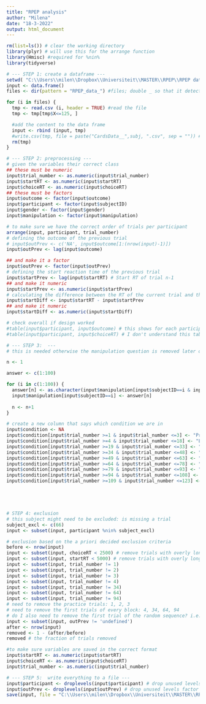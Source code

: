---
title: "RPEP analysis"
author: "Milena"
date: "18-3-2022"
output: html_document
---

```{r}
rm(list=ls()) # clear the working directory
library(plyr) # will use this for the arrange function
library(Hmisc) #required for %nin%
library(tidyverse)
```

```{r}
# --- STEP 1: create a dataframe ---
setwd( "C:\\Users\\milen\\Dropbox\\Universiteit\\MASTER\\RPEP\\RPEP data analysis\\data")
input <- data.frame()
files <- dir(pattern = "RPEP_data_") #files; double _ so that it detects underscore

for (i in files) {
  tmp <- read.csv (i, header = TRUE) #read the file
  tmp <- tmp[tmp$X<=125, ]

  #add the content to the data frame
  input <- rbind (input, tmp)
  #write.csv(tmp, file = paste("CardsData__",subj, ".csv", sep = "")) # we needed this to delete the prolific ID from the raw data sets
  rm(tmp)
}
```
```{r}
# --- STEP 2: preprocessing ---
# given the variables their correct class
## these must be numeric
input$trial_number <- as.numeric(input$trial_number) 
input$startRT <- as.numeric(input$startRT)
input$choiceRT <- as.numeric(input$choiceRT)
## these must be factors
input$outcome <- factor(input$outcome)
input$participant <- factor(input$subjectID)
input$gender <- factor(input$gender)
input$manipulation <- factor(input$manipulation)

# to make sure we have the correct order of trials per participant
arrange(input, participant, trial_number) 
# defining the outcome of the previous trial
# input$outPrev <- c('NA', input$outcome[1:(nrow(input)-1)])
input$outPrev <- lag(input$outcome)

## and make it a factor
input$outPrev <- factor(input$outPrev)
# defining the start reaction time of the previous trial
input$startPrev <- lag(input$startRT) # Start RT of trial n-1
## and make it numeric
input$startPrev <- as.numeric(input$startPrev)
# calculating the difference between the RT of the current trial and the previous trial
input$startDiff <- input$startRT - input$startPrev
## and make it numeric
input$startDiff <- as.numeric(input$startDiff)

```

```{r}
# check overall if design worked
#table(input$participant, input$outcome) # this shows for each participant how many -5 outcomes there were and how many +5 (and how many undefined (i.e., 2))
#table(input$participant, input$choiceRT) # I don't understand this table

```

```{r}
# --- STEP 3:  ---
# this is needed otherwise the manipulation question is removed later on

n <- 1

answer <- c(1:100)

for (i in c(1:100)) {
  answer[n] <- as.character(input$manipulation[input$subjectID==i & input$X==125])
  input$manipulation[input$subjectID==i] <- answer[n]
  
  n <- n+1
}
```

```{r}
# create a new column that says which condition we are in
input$condition <- NA
input$condition[input$trial_number >=1 & input$trial_number <=3] <- "Practice_Seq"
input$condition[input$trial_number >=4 & input$trial_number <=18] <- "Loss_Seq"
input$condition[input$trial_number >=19 & input$trial_number <=33] <- "Random_Seq"
input$condition[input$trial_number >=34 & input$trial_number <=48] <- "Loss_Seq"
input$condition[input$trial_number >=49 & input$trial_number <=63] <- "Random_Seq"
input$condition[input$trial_number >=64 & input$trial_number <=78] <- "Loss_Seq"
input$condition[input$trial_number >=79 & input$trial_number <=93] <- "Random_Seq"
input$condition[input$trial_number >=94 & input$trial_number <=108] <- "Loss_Seq"
input$condition[input$trial_number >=109 & input$trial_number <=123] <- "Random_Seq"






```


```{r}
# STEP 4: exclusion
# this subject might need to be excluded: is missing a trial
subject_excl <- c(66)
input <- subset(input, participant %nin% subject_excl)
```


```{r}
# exclusion based on the a priori decided exclusion criteria
before <- nrow(input)
input <- subset(input, choiceRT < 2500) # remove trials with overly long RT 
input <- subset(input, startRT < 5000) # remove trials with overly long RT 
input <- subset(input, trial_number != 1) 
input <- subset(input, trial_number != 2)
input <- subset(input, trial_number != 3)
input <- subset(input, trial_number != 4)
input <- subset(input, trial_number != 34)
input <- subset(input, trial_number != 64)
input <- subset(input, trial_number != 94)
# need to remove the practice trials: 1, 2, 3
# need to remove the first trials of every block: 4, 34, 64, 94
# do I also need to remove the first trial of the random sequence? i.e., 19, 49, 79, 109
input <- subset(input, outPrev != 'undefined')
after <- nrow(input)
removed <- 1 - (after/before)
removed # the fraction of trials removed 
```
```{r}
#to make sure variables are saved in the correct format
input$startRT <- as.numeric(input$startRT)
input$choiceRT <- as.numeric(input$choiceRT)
input$trial_number <- as.numeric(input$trial_number)
```

```{r}
# --- STEP 5:  write everything to a file ---
input$participant <- droplevels(input$participant) # drop unused levels factor
input$outPrev <- droplevels(input$outPrev) # drop unused levels factor
save(input, file = "C:\\Users\\milen\\Dropbox\\Universiteit\\MASTER\\RPEP\\RPEP data analysis\\dataframe input.Rdata")
```

